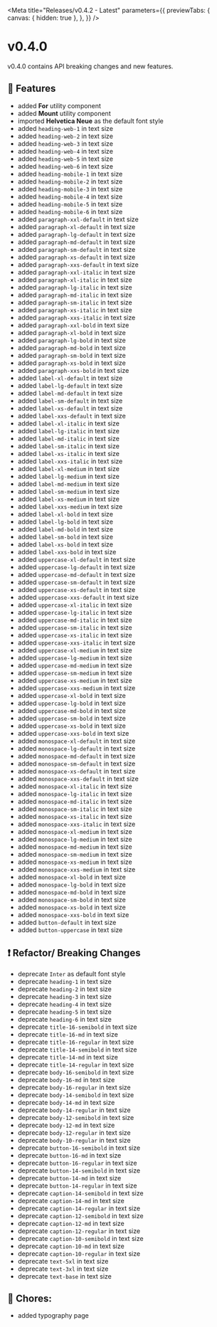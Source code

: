 
<Meta
  title="Releases/v0.4.2 - Latest"
  parameters={{
    previewTabs: {
      canvas: { hidden: true },
    },
  }}
/>

# v0.4.0

v0.4.0 contains API breaking changes and new features.

## 🚀 Features

- added **For** utility component
- added **Mount** utility component
- imported **Helvetica Neue** as the default font style
- added `heading-web-1` in text size
- added `heading-web-2` in text size
- added `heading-web-3` in text size
- added `heading-web-4` in text size
- added `heading-web-5` in text size
- added `heading-web-6` in text size
- added `heading-mobile-1` in text size
- added `heading-mobile-2` in text size
- added `heading-mobile-3` in text size
- added `heading-mobile-4` in text size
- added `heading-mobile-5` in text size
- added `heading-mobile-6` in text size
- added `paragraph-xxl-default` in text size
- added `paragraph-xl-default` in text size
- added `paragraph-lg-default` in text size
- added `paragraph-md-default` in text size
- added `paragraph-sm-default` in text size
- added `paragraph-xs-default` in text size
- added `paragraph-xxs-default` in text size
- added `paragraph-xxl-italic` in text size
- added `paragraph-xl-italic` in text size
- added `paragraph-lg-italic` in text size
- added `paragraph-md-italic` in text size
- added `paragraph-sm-italic` in text size
- added `paragraph-xs-italic` in text size
- added `paragraph-xxs-italic` in text size
- added `paragraph-xxl-bold` in text size
- added `paragraph-xl-bold` in text size
- added `paragraph-lg-bold` in text size
- added `paragraph-md-bold` in text size
- added `paragraph-sm-bold` in text size
- added `paragraph-xs-bold` in text size
- added `paragraph-xxs-bold` in text size
- added `label-xl-default` in text size
- added `label-lg-default` in text size
- added `label-md-default` in text size
- added `label-sm-default` in text size
- added `label-xs-default` in text size
- added `label-xxs-default` in text size
- added `label-xl-italic` in text size
- added `label-lg-italic` in text size
- added `label-md-italic` in text size
- added `label-sm-italic` in text size
- added `label-xs-italic` in text size
- added `label-xxs-italic` in text size
- added `label-xl-medium` in text size
- added `label-lg-medium` in text size
- added `label-md-medium` in text size
- added `label-sm-medium` in text size
- added `label-xs-medium` in text size
- added `label-xxs-medium` in text size
- added `label-xl-bold` in text size
- added `label-lg-bold` in text size
- added `label-md-bold` in text size
- added `label-sm-bold` in text size
- added `label-xs-bold` in text size
- added `label-xxs-bold` in text size
- added `uppercase-xl-default` in text size
- added `uppercase-lg-default` in text size
- added `uppercase-md-default` in text size
- added `uppercase-sm-default` in text size
- added `uppercase-xs-default` in text size
- added `uppercase-xxs-default` in text size
- added `uppercase-xl-italic` in text size
- added `uppercase-lg-italic` in text size
- added `uppercase-md-italic` in text size
- added `uppercase-sm-italic` in text size
- added `uppercase-xs-italic` in text size
- added `uppercase-xxs-italic` in text size
- added `uppercase-xl-medium` in text size
- added `uppercase-lg-medium` in text size
- added `uppercase-md-medium` in text size
- added `uppercase-sm-medium` in text size
- added `uppercase-xs-medium` in text size
- added `uppercase-xxs-medium` in text size
- added `uppercase-xl-bold` in text size
- added `uppercase-lg-bold` in text size
- added `uppercase-md-bold` in text size
- added `uppercase-sm-bold` in text size
- added `uppercase-xs-bold` in text size
- added `uppercase-xxs-bold` in text size
- added `monospace-xl-default` in text size
- added `monospace-lg-default` in text size
- added `monospace-md-default` in text size
- added `monospace-sm-default` in text size
- added `monospace-xs-default` in text size
- added `monospace-xxs-default` in text size
- added `monospace-xl-italic` in text size
- added `monospace-lg-italic` in text size
- added `monospace-md-italic` in text size
- added `monospace-sm-italic` in text size
- added `monospace-xs-italic` in text size
- added `monospace-xxs-italic` in text size
- added `monospace-xl-medium` in text size
- added `monospace-lg-medium` in text size
- added `monospace-md-medium` in text size
- added `monospace-sm-medium` in text size
- added `monospace-xs-medium` in text size
- added `monospace-xxs-medium` in text size
- added `monospace-xl-bold` in text size
- added `monospace-lg-bold` in text size
- added `monospace-md-bold` in text size
- added `monospace-sm-bold` in text size
- added `monospace-xs-bold` in text size
- added `monospace-xxs-bold` in text size
- added `button-default` in text size
- added `button-uppercase` in text size

## ❗ Refactor/ Breaking Changes

- deprecate `Inter` as default font style
- deprecate `heading-1` in text size
- deprecate `heading-2` in text size
- deprecate `heading-3` in text size
- deprecate `heading-4` in text size
- deprecate `heading-5` in text size
- deprecate `heading-6` in text size
- deprecate `title-16-semibold` in text size
- deprecate `title-16-md` in text size
- deprecate `title-16-regular` in text size
- deprecate `title-14-semibold` in text size
- deprecate `title-14-md` in text size
- deprecate `title-14-regular` in text size
- deprecate `body-16-semibold` in text size
- deprecate `body-16-md` in text size
- deprecate `body-16-regular` in text size
- deprecate `body-14-semibold` in text size
- deprecate `body-14-md` in text size
- deprecate `body-14-regular` in text size
- deprecate `body-12-semibold` in text size
- deprecate `body-12-md` in text size
- deprecate `body-12-regular` in text size
- deprecate `body-10-regular` in text size
- deprecate `button-16-semibold` in text size
- deprecate `button-16-md` in text size
- deprecate `button-16-regular` in text size
- deprecate `button-14-semibold` in text size
- deprecate `button-14-md` in text size
- deprecate `button-14-regular` in text size
- deprecate `caption-14-semibold` in text size
- deprecate `caption-14-md` in text size
- deprecate `caption-14-regular` in text size
- deprecate `caption-12-semibold` in text size
- deprecate `caption-12-md` in text size
- deprecate `caption-12-regular` in text size
- deprecate `caption-10-semibold` in text size
- deprecate `caption-10-md` in text size
- deprecate `caption-10-regular` in text size
- deprecate `text-5xl` in text size
- deprecate `text-3xl` in text size
- deprecate `text-base` in text size

## 🧹 Chores:

- added typography page
